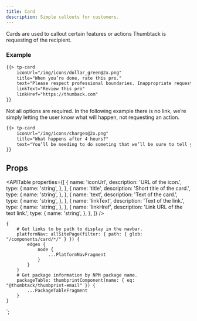 ```yaml
---
title: Card
description: Simple callouts for customers.
---
```



<ComponentHeader data={props.data} />

Cards are used to callout certain features or actions Thumbtack is requesting of the recipient.

### Example

```email
{{> tp-card
    iconUrl="/img/icons/dollar_green@2x.png"
    title="When you’re done, rate this pro."
    text="Please respect professional boundaries. Inappropriate requests of any kind will not be tolerated and may be reported."
    linkText="Review this pro"
    linkHref="https://thumback.com"
}}
```

Not all options are required. In the following example there is no link, we’re simply letting the user know what will happen, not requesting an action.

```email
{{> tp-card
    iconUrl="/img/icons/charges@2x.png"
    title="What happens after 4 hours?"
    text="You’ll be needing to do someting that we’ll be sure to tell you about."
}}
```

## Props

<APITable
    properties={[
        {
            name: 'iconUrl',
            description: 'URL of the icon.',
            type: {
                name: 'string',
            },
        },
        {
            name: 'title',
            description: 'Short title of the card.',
            type: {
                name: 'string',
            },
        },
        {
            name: 'text',
            description: 'Text of the card.',
            type: {
                name: 'string',
            },
        },
        {
            name: 'linkText',
            description: 'Text of the link.',
            type: {
                name: 'string',
            },
        },
        {
            name: 'linkHref',
            description: 'Link URL of the text link.',
            type: {
                name: 'string',
            },
        },
    ]}
/>

<ComponentFooter data={props.data} />

    {
        # Get links to by path to display in the navbar.
        platformNav: allSitePage(filter: { path: { glob: "/components/card/*/" } }) {
            edges {
                node {
                    ...PlatformNavFragment
                }
            }
        }
        # Get package information by NPM package name.
        packageTable: thumbprintComponent(name: { eq: "@thumbtack/thumbprint-email" }) {
            ...PackageTableFragment
        }
    }
`;
